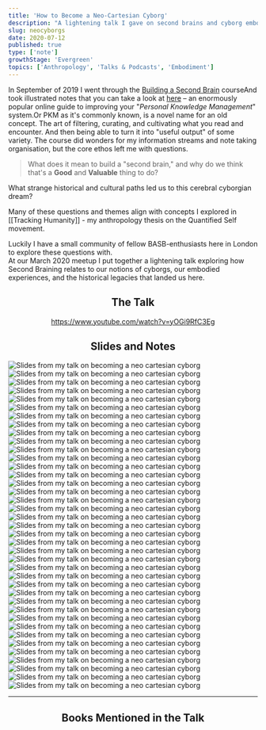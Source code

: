 ```yaml
---
title: 'How to Become a Neo-Cartesian Cyborg'
description: "A lightening talk I gave on second brains and cyborg embodiment"
slug: neocyborgs
date: 2020-07-12
published: true
type: ['note']
growthStage: 'Evergreen'
topics: ['Anthropology', 'Talks & Podcasts', 'Embodiment']
---
```


In September of 2019 I went through the [Building a Second Brain](https://www.buildingasecondbrain.com/) course<Footnote idName={1}>And took illustrated notes that you can take a look at [here](/basb)</Footnote> –  an enormously popular online guide to improving your "_Personal Knowledge Management_" system.<Footnote idName={2}>Or PKM as it's commonly known, is a novel name for an old concept.  The art of filtering, curating, and cultivating what you read and encounter. And then being able to turn it into "useful output" of some variety. </Footnote>  The course did wonders for my information streams and note taking organisation, but the core ethos left me with questions.

> What does it mean to build a "second brain," and why do we think that's a **Good** and **Valuable** thing to do?   

What strange historical and cultural paths led us to this cerebral cyborgian dream?

Many of these questions and themes align with concepts I explored in [[Tracking Humanity]] - my anthropology thesis on the Quantified Self movement.

Luckily I have a small community of fellow BASB-enthusiasts here in London to explore these questions with.  
At our March 2020 meetup I put together a lightening talk exploring how Second Braining relates to our notions of cyborgs, our embodied experiences, and the historical legacies that landed us here.

<Center>

## The Talk

https://www.youtube.com/watch?v=yOGi9RfC3Eg

## Slides and Notes

</Center>

<Image alt="Slides from my talk on becoming a neo cartesian cyborg" src="https://res.cloudinary.com/dg3gyk0gu/image/upload/c_scale,f_auto,q_100,w_960/v1594548502/maggieappleton.com/notes/neocyborgs/cyborgs_19.jpg" />

<Image alt="Slides from my talk on becoming a neo cartesian cyborg" src="https://res.cloudinary.com/dg3gyk0gu/image/upload/c_scale,f_auto,q_100,w_960/v1594548503/maggieappleton.com/notes/neocyborgs/cyborgs_20.jpg" />

<Image alt="Slides from my talk on becoming a neo cartesian cyborg" src="https://res.cloudinary.com/dg3gyk0gu/image/upload/c_scale,f_auto,q_100,w_960/v1594548501/maggieappleton.com/notes/neocyborgs/cyborgs_13.jpg" />

<Image alt="Slides from my talk on becoming a neo cartesian cyborg" src="https://res.cloudinary.com/dg3gyk0gu/image/upload/c_scale,f_auto,q_100,w_960/v1594548500/maggieappleton.com/notes/neocyborgs/cyborgs_11.jpg" />

<Image alt="Slides from my talk on becoming a neo cartesian cyborg" src="https://res.cloudinary.com/dg3gyk0gu/image/upload/c_scale,f_auto,q_100,w_960/v1594548502/maggieappleton.com/notes/neocyborgs/cyborgs_14.jpg" />

<Image alt="Slides from my talk on becoming a neo cartesian cyborg" src="https://res.cloudinary.com/dg3gyk0gu/image/upload/c_scale,f_auto,q_100,w_960/v1594548499/maggieappleton.com/notes/neocyborgs/cyborgs_4.jpg" />

<Image alt="Slides from my talk on becoming a neo cartesian cyborg" src="https://res.cloudinary.com/dg3gyk0gu/image/upload/c_scale,f_auto,q_100,w_960/v1594548499/maggieappleton.com/notes/neocyborgs/cyborgs_5.jpg" />

<Image alt="Slides from my talk on becoming a neo cartesian cyborg" src="https://res.cloudinary.com/dg3gyk0gu/image/upload/c_scale,f_auto,q_100,w_960/v1594548499/maggieappleton.com/notes/neocyborgs/cyborgs_6.jpg" />

<Image alt="Slides from my talk on becoming a neo cartesian cyborg" src="https://res.cloudinary.com/dg3gyk0gu/image/upload/c_scale,f_auto,q_100,w_960/v1594548500/maggieappleton.com/notes/neocyborgs/cyborgs_8.jpg" />

<Image alt="Slides from my talk on becoming a neo cartesian cyborg" src="https://res.cloudinary.com/dg3gyk0gu/image/upload/c_scale,f_auto,q_100,w_960/v1594548500/maggieappleton.com/notes/neocyborgs/cyborgs_7.jpg" />

<Image alt="Slides from my talk on becoming a neo cartesian cyborg" src="https://res.cloudinary.com/dg3gyk0gu/image/upload/c_scale,f_auto,q_100,w_960/v1594548498/maggieappleton.com/notes/neocyborgs/cyborgs_2.jpg" />

<Image alt="Slides from my talk on becoming a neo cartesian cyborg" src="https://res.cloudinary.com/dg3gyk0gu/image/upload/c_scale,f_auto,q_100,w_960/v1594548499/maggieappleton.com/notes/neocyborgs/cyborgs_3.jpg" />

<Image alt="Slides from my talk on becoming a neo cartesian cyborg" src="https://res.cloudinary.com/dg3gyk0gu/image/upload/c_scale,f_auto,q_100,w_960/v1594548500/maggieappleton.com/notes/neocyborgs/cyborgs_9.jpg" />

<Image alt="Slides from my talk on becoming a neo cartesian cyborg" src="https://res.cloudinary.com/dg3gyk0gu/image/upload/c_scale,f_auto,q_100,w_960/v1594548502/maggieappleton.com/notes/neocyborgs/cyborgs_18.jpg" />

<Image alt="Slides from my talk on becoming a neo cartesian cyborg" src="https://res.cloudinary.com/dg3gyk0gu/image/upload/c_scale,f_auto,q_100,w_960/v1594548500/maggieappleton.com/notes/neocyborgs/cyborgs_10.jpg" />

<Image alt="Slides from my talk on becoming a neo cartesian cyborg" src="https://res.cloudinary.com/dg3gyk0gu/image/upload/c_scale,f_auto,q_100,w_960/v1594548508/maggieappleton.com/notes/neocyborgs/cyborgs_39.jpg" />

<Image alt="Slides from my talk on becoming a neo cartesian cyborg" src="https://res.cloudinary.com/dg3gyk0gu/image/upload/c_scale,f_auto,q_100,w_960/v1594548508/maggieappleton.com/notes/neocyborgs/cyborgs_40.jpg" />

<Image alt="Slides from my talk on becoming a neo cartesian cyborg" src="https://res.cloudinary.com/dg3gyk0gu/image/upload/c_scale,f_auto,q_100,w_960/v1594548502/maggieappleton.com/notes/neocyborgs/cyborgs_16.jpg" />

<Image alt="Slides from my talk on becoming a neo cartesian cyborg" src="https://res.cloudinary.com/dg3gyk0gu/image/upload/c_scale,f_auto,q_100,w_960/v1594548502/maggieappleton.com/notes/neocyborgs/cyborgs_15.jpg" />

<Image alt="Slides from my talk on becoming a neo cartesian cyborg" src="https://res.cloudinary.com/dg3gyk0gu/image/upload/c_scale,f_auto,q_100,w_960/v1594548507/maggieappleton.com/notes/neocyborgs/cyborgs_37.jpg" />

<Image alt="Slides from my talk on becoming a neo cartesian cyborg" src="https://res.cloudinary.com/dg3gyk0gu/image/upload/c_scale,f_auto,q_100,w_960/v1594548508/maggieappleton.com/notes/neocyborgs/cyborgs_41.jpg" />

<Image alt="Slides from my talk on becoming a neo cartesian cyborg" src="https://res.cloudinary.com/dg3gyk0gu/image/upload/c_scale,f_auto,q_100,w_960/v1594548505/maggieappleton.com/notes/neocyborgs/cyborgs_30.jpg" />

<Image alt="Slides from my talk on becoming a neo cartesian cyborg" src="https://res.cloudinary.com/dg3gyk0gu/image/upload/c_scale,f_auto,q_100,w_960/v1594548503/maggieappleton.com/notes/neocyborgs/cyborgs_24.jpg" />

<Image alt="" src="https://res.cloudinary.com/dg3gyk0gu/image/upload/c_scale,f_auto,q_100,w_960/v1594548504/maggieappleton.com/notes/neocyborgs/cyborgs_25.jpg" />

<Image alt="Slides from my talk on becoming a neo cartesian cyborg" src="https://res.cloudinary.com/dg3gyk0gu/image/upload/c_scale,f_auto,q_100,w_960/v1594548504/maggieappleton.com/notes/neocyborgs/cyborgs_26.jpg" />

<Image alt="Slides from my talk on becoming a neo cartesian cyborg" src="https://res.cloudinary.com/dg3gyk0gu/image/upload/c_scale,f_auto,q_100,w_960/v1594548505/maggieappleton.com/notes/neocyborgs/cyborgs_31.jpg" />

<Image alt="Slides from my talk on becoming a neo cartesian cyborg" src="https://res.cloudinary.com/dg3gyk0gu/image/upload/c_scale,f_auto,q_100,w_960/v1594548499/maggieappleton.com/notes/neocyborgs/cyborgs_1.jpg" />

<Image alt="Slides from my talk on becoming a neo cartesian cyborg" src="https://res.cloudinary.com/dg3gyk0gu/image/upload/c_scale,f_auto,q_100,w_960/v1594548508/maggieappleton.com/notes/neocyborgs/cyborgs_42.jpg" />

<Image alt="Slides from my talk on becoming a neo cartesian cyborg" src="https://res.cloudinary.com/dg3gyk0gu/image/upload/c_scale,f_auto,q_100,w_960/v1594548509/maggieappleton.com/notes/neocyborgs/cyborgs_43.jpg" />

<Image alt="Slides from my talk on becoming a neo cartesian cyborg" src="https://res.cloudinary.com/dg3gyk0gu/image/upload/c_scale,f_auto,q_100,w_960/v1594548505/maggieappleton.com/notes/neocyborgs/cyborgs_27.jpg" />

<Image alt="Slides from my talk on becoming a neo cartesian cyborg" src="https://res.cloudinary.com/dg3gyk0gu/image/upload/c_scale,f_auto,q_100,w_960/v1594548503/maggieappleton.com/notes/neocyborgs/cyborgs_23.jpg" />

<Image alt="Slides from my talk on becoming a neo cartesian cyborg" src="https://res.cloudinary.com/dg3gyk0gu/image/upload/c_scale,f_auto,q_100,w_960/v1594548503/maggieappleton.com/notes/neocyborgs/cyborgs_22.jpg" />

<Image alt="Slides from my talk on becoming a neo cartesian cyborg" src="https://res.cloudinary.com/dg3gyk0gu/image/upload/c_scale,f_auto,q_100,w_960/v1594548503/maggieappleton.com/notes/neocyborgs/cyborgs_21.jpg" />

<Image alt="Slides from my talk on becoming a neo cartesian cyborg" src="https://res.cloudinary.com/dg3gyk0gu/image/upload/c_scale,f_auto,q_100,w_960/v1594548507/maggieappleton.com/notes/neocyborgs/cyborgs_38.jpg" />

<Image alt="Slides from my talk on becoming a neo cartesian cyborg" src="https://res.cloudinary.com/dg3gyk0gu/image/upload/c_scale,f_auto,q_100,w_960/v1594548509/maggieappleton.com/notes/neocyborgs/cyborgs_44.jpg" />

<Image alt="Slides from my talk on becoming a neo cartesian cyborg" src="https://res.cloudinary.com/dg3gyk0gu/image/upload/c_scale,f_auto,q_100,w_960/v1594548505/maggieappleton.com/notes/neocyborgs/cyborgs_29.jpg" />

<Image alt="Slides from my talk on becoming a neo cartesian cyborg" src="https://res.cloudinary.com/dg3gyk0gu/image/upload/c_scale,f_auto,q_100,w_960/v1594548506/maggieappleton.com/notes/neocyborgs/cyborgs_34.jpg" />

<Image alt="Slides from my talk on becoming a neo cartesian cyborg" src="https://res.cloudinary.com/dg3gyk0gu/image/upload/c_scale,f_auto,q_100,w_960/v1594548506/maggieappleton.com/notes/neocyborgs/cyborgs_33.jpg" />

<Image alt="Slides from my talk on becoming a neo cartesian cyborg" src="https://res.cloudinary.com/dg3gyk0gu/image/upload/c_scale,f_auto,q_100,w_960/v1594548506/maggieappleton.com/notes/neocyborgs/cyborgs_35.jpg" />

<Image alt="Slides from my talk on becoming a neo cartesian cyborg" src="https://res.cloudinary.com/dg3gyk0gu/image/upload/c_scale,f_auto,q_100,w_960/v1594548506/maggieappleton.com/notes/neocyborgs/cyborgs_36.jpg" />

---

<Center>

## Books Mentioned in the Talk

</Center>

<br />


<ResourceBook large url='https://www.librarything.com/work/68400' img='https://images-na.ssl-images-amazon.com/images/P/0195177517.01._SX450_SY635_SCLZZZZZZZ_.jpg' title='Natural-Born Cyborgs' description='Philosopher and cognitive scientist Andy Clark proposes that what makes humans so different from other species is our capacity to fully incorporate tools and supporting cultural practices into our existence.' author='Andy Clark' />

<ResourceBook large url='/descarteserror' img='https://images-na.ssl-images-amazon.com/images/P/0099501643.01._SX450_SY635_SCLZZZZZZZ_.jpg' title='Descartes Error: Emotion, Reason, and the Human Brain' description='Through a series of neuroscience case studies, Antonio Damasio challenges traditional ideas about the connection between emotions and rationality. Damasio shows that emotions are not a luxury, but an essential part of rational thinking and normal social behaviour.' author='Antonio Damasio' />

<ResourceBook large url='https://www.librarything.com/work/63333' img='https://pics.cdn.librarything.com/picsizes/d0/11/d01185a8e1571e4592b39385941444341587343_v5.jpg' title='Metaphors We Live By' author='George Lakoff & Mark Johnson' description='The now-classic Metaphors We Live By changed our understanding of metaphor and its role in language and the mind. Lakoff and Johnson argue that metaphor is a fundamental mechanism of mind, one that allows us to map our physical and social experiences onto countless other subjects.' />

<ResourceBook large url='https://www.librarything.com/work/45956' img='https://pics.cdn.librarything.com/picsizes/3a/7f/3a7f6e06e05ac00593071525841444341587343_v5.jpg' title='Philosophy in the Flesh' author='George Lakoff & Mark Johnson' description='Lakoff and Johnson philosophically examine our historical understanding of minds, bodies, and reasoning through a radically new and detailed understandings of modern cognitive science. They re-examine the basic concepts of the mind, time, causation, morality, and the self. ' />
